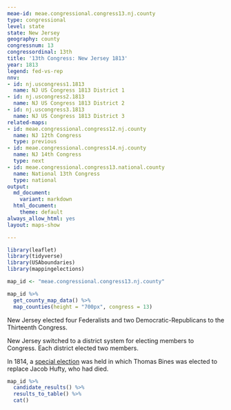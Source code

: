 ```yaml
---
meae-id: meae.congressional.congress13.nj.county
type: congressional
level: state
state: New Jersey
geography: county
congressnum: 13
congressordinal: 13th
title: '13th Congress: New Jersey 1813'
year: 1813
legend: fed-vs-rep
nnv:
- id: nj.uscongress1.1813
  name: NJ US Congress 1813 District 1
- id: nj.uscongress2.1813
  name: NJ US Congress 1813 District 2
- id: nj.uscongress3.1813
  name: NJ US Congress 1813 District 3
related-maps:
- id: meae.congressional.congress12.nj.county
  name: NJ 12th Congress
  type: previous
- id: meae.congressional.congress14.nj.county
  name: NJ 14th Congress
  type: next
- id: meae.congressional.congress13.national.county
  name: National 13th Congress
  type: national
output:
  md_document:
    variant: markdown
  html_document:
    theme: default
always_allow_html: yes
layout: maps-show

---
```


```r
library(leaflet)
library(tidyverse)
library(USAboundaries)
library(mappingelections)

map_id <- "meae.congressional.congress13.nj.county"
```

<div class="map">

```r
map_id %>%
  get_county_map_data() %>%
  map_counties(height = "700px", congress = 13)
```

</div>

New Jersey elected four Federalists and two Democratic-Republicans to the Thirteenth Congress.

New Jersey switched to a district system for electing members to Congress. Each district elected two members. 

In 1814, a [special election](https://elections.lib.tufts.edu/catalog/tufts:nj.uscongress.special.1814) was held in which Thomas Bines was elected to replace Jacob Hufty, who had died. 
<div class="results-table">

```r
map_id %>%
  candidate_results() %>%
  results_to_table() %>%
  cat()
```

</div>
